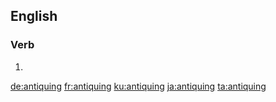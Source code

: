 ==English==

===Verb===
{{head|en|present participle}}

# {{present participle of|antique|lang=en}}

[[de:antiquing]]
[[fr:antiquing]]
[[ku:antiquing]]
[[ja:antiquing]]
[[ta:antiquing]]